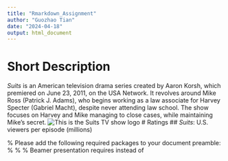 ```yaml
---
title: "Rmarkdown_Assignment"
author: "Guozhao Tian"
date: "2024-04-18"
output: html_document
---
```


# Short Description

*Suits* is an American television drama series created by Aaron Korsh, which premiered on June 23, 2011, on the USA Network. It revolves around Mike Ross (Patrick J. Adams), who begins working as a law associate for Harvey Specter (Gabriel Macht), despite never attending law school. The show focuses on Harvey and Mike managing to close cases, while maintaining Mike's secret.
![This is the Suits TV show logo](Suits_Logo.png)
# Ratings
## *Suits*: U.S. viewers per episode (millions)

% Please add the following required packages to your document preamble:
% \usepackage{multirow}
% \usepackage[table,xcdraw]{xcolor}
% Beamer presentation requires \usepackage{colortbl} instead of \usepackage[table,xcdraw]{xcolor}
\begin{table}[]
\begin{tabular}{|lc|cccccccccccccccc|}
\hline
\multicolumn{2}{|l|}{} &
  \multicolumn{16}{c|}{Episode number} \\ \cline{3-18} 
\multicolumn{2}{|l|}{\multirow{-2}{*}{Season}} &
  \multicolumn{1}{c|}{1} &
  \multicolumn{1}{c|}{2} &
  \multicolumn{1}{c|}{3} &
  \multicolumn{1}{c|}{4} &
  \multicolumn{1}{c|}{5} &
  \multicolumn{1}{c|}{6} &
  \multicolumn{1}{c|}{7} &
  \multicolumn{1}{c|}{8} &
  \multicolumn{1}{c|}{9} &
  \multicolumn{1}{c|}{10} &
  \multicolumn{1}{c|}{11} &
  \multicolumn{1}{c|}{12} &
  \multicolumn{1}{c|}{13} &
  \multicolumn{1}{c|}{14} &
  \multicolumn{1}{c|}{15} &
  16 \\ \hline
\multicolumn{1}{|l|}{\cellcolor[HTML]{68CBD0}} &
  1 &
  \multicolumn{1}{c|}{\cellcolor[HTML]{F8F9FA}{\color[HTML]{202122} 4.64}} &
  \multicolumn{1}{c|}{\cellcolor[HTML]{F8F9FA}{\color[HTML]{202122} 3.89}} &
  \multicolumn{1}{c|}{\cellcolor[HTML]{F8F9FA}{\color[HTML]{202122} 4.53}} &
  \multicolumn{1}{c|}{\cellcolor[HTML]{F8F9FA}{\color[HTML]{202122} 4.38}} &
  \multicolumn{1}{c|}{\cellcolor[HTML]{F8F9FA}{\color[HTML]{202122} 4.38}} &
  \multicolumn{1}{c|}{\cellcolor[HTML]{F8F9FA}{\color[HTML]{202122} 4.44}} &
  \multicolumn{1}{c|}{\cellcolor[HTML]{F8F9FA}{\color[HTML]{202122} 4.03}} &
  \multicolumn{1}{c|}{\cellcolor[HTML]{F8F9FA}{\color[HTML]{202122} 3.96}} &
  \multicolumn{1}{c|}{\cellcolor[HTML]{F8F9FA}{\color[HTML]{202122} 4.45}} &
  \multicolumn{1}{c|}{\cellcolor[HTML]{F8F9FA}{\color[HTML]{202122} 3.82}} &
  \multicolumn{1}{c|}{\cellcolor[HTML]{F8F9FA}{\color[HTML]{202122} 3.96}} &
  \multicolumn{1}{c|}{\cellcolor[HTML]{F8F9FA}{\color[HTML]{202122} 3.47}} &
  \multicolumn{4}{c|}{\cellcolor[HTML]{EFEFEF}{\color[HTML]{202122} –}} \\ \hline
\multicolumn{1}{|l|}{\cellcolor[HTML]{9B9B9B}} &
  2 &
  \multicolumn{1}{c|}{\cellcolor[HTML]{F8F9FA}{\color[HTML]{202122} 3.47}} &
  \multicolumn{1}{c|}{\cellcolor[HTML]{F8F9FA}{\color[HTML]{202122} 3.80}} &
  \multicolumn{1}{c|}{\cellcolor[HTML]{F8F9FA}{\color[HTML]{202122} 3.88}} &
  \multicolumn{1}{c|}{\cellcolor[HTML]{F8F9FA}{\color[HTML]{202122} 3.70}} &
  \multicolumn{1}{c|}{\cellcolor[HTML]{F8F9FA}{\color[HTML]{202122} 3.72}} &
  \multicolumn{1}{c|}{\cellcolor[HTML]{F8F9FA}{\color[HTML]{202122} 3.89}} &
  \multicolumn{1}{c|}{\cellcolor[HTML]{F8F9FA}{\color[HTML]{202122} 3.41}} &
  \multicolumn{1}{c|}{\cellcolor[HTML]{F8F9FA}{\color[HTML]{202122} 3.42}} &
  \multicolumn{1}{c|}{\cellcolor[HTML]{F8F9FA}{\color[HTML]{202122} 4.00}} &
  \multicolumn{1}{c|}{\cellcolor[HTML]{F8F9FA}{\color[HTML]{202122} 4.48}} &
  \multicolumn{1}{c|}{\cellcolor[HTML]{F8F9FA}{\color[HTML]{202122} 3.57}} &
  \multicolumn{1}{c|}{\cellcolor[HTML]{F8F9FA}{\color[HTML]{202122} 3.75}} &
  \multicolumn{1}{c|}{\cellcolor[HTML]{F8F9FA}{\color[HTML]{202122} 3.36}} &
  \multicolumn{1}{c|}{\cellcolor[HTML]{F8F9FA}{\color[HTML]{202122} 3.07}} &
  \multicolumn{1}{c|}{\cellcolor[HTML]{F8F9FA}{\color[HTML]{202122} 2.90}} &
  \cellcolor[HTML]{F8F9FA}{\color[HTML]{202122} 3.20} \\ \hline
\multicolumn{1}{|l|}{\cellcolor[HTML]{FE0000}} &
  3 &
  \multicolumn{1}{c|}{\cellcolor[HTML]{F8F9FA}{\color[HTML]{202122} 2.93}} &
  \multicolumn{1}{c|}{\cellcolor[HTML]{F8F9FA}{\color[HTML]{202122} 2.89}} &
  \multicolumn{1}{c|}{\cellcolor[HTML]{F8F9FA}{\color[HTML]{202122} 2.48}} &
  \multicolumn{1}{c|}{\cellcolor[HTML]{F8F9FA}{\color[HTML]{202122} 2.99}} &
  \multicolumn{1}{c|}{\cellcolor[HTML]{F8F9FA}{\color[HTML]{202122} 2.79}} &
  \multicolumn{1}{c|}{\cellcolor[HTML]{F8F9FA}{\color[HTML]{202122} 2.76}} &
  \multicolumn{1}{c|}{\cellcolor[HTML]{F8F9FA}{\color[HTML]{202122} 2.79}} &
  \multicolumn{1}{c|}{\cellcolor[HTML]{F8F9FA}{\color[HTML]{202122} 3.52}} &
  \multicolumn{1}{c|}{\cellcolor[HTML]{F8F9FA}{\color[HTML]{202122} 2.95}} &
  \multicolumn{1}{c|}{\cellcolor[HTML]{F8F9FA}{\color[HTML]{202122} 3.16}} &
  \multicolumn{1}{c|}{\cellcolor[HTML]{F8F9FA}{\color[HTML]{202122} 2.28}} &
  \multicolumn{1}{c|}{\cellcolor[HTML]{F8F9FA}{\color[HTML]{202122} 2.28}} &
  \multicolumn{1}{c|}{\cellcolor[HTML]{F8F9FA}{\color[HTML]{202122} 2.35}} &
  \multicolumn{1}{c|}{\cellcolor[HTML]{F8F9FA}{\color[HTML]{202122} 2.53}} &
  \multicolumn{1}{c|}{\cellcolor[HTML]{F8F9FA}{\color[HTML]{202122} 2.50}} &
  \cellcolor[HTML]{F8F9FA}{\color[HTML]{202122} 2.40} \\ \hline
\multicolumn{1}{|l|}{\cellcolor[HTML]{000000}} &
  4 &
  \multicolumn{1}{c|}{\cellcolor[HTML]{F8F9FA}{\color[HTML]{202122} 2.50}} &
  \multicolumn{1}{c|}{\cellcolor[HTML]{F8F9FA}{\color[HTML]{202122} 2.65}} &
  \multicolumn{1}{c|}{\cellcolor[HTML]{F8F9FA}{\color[HTML]{202122} 2.76}} &
  \multicolumn{1}{c|}{\cellcolor[HTML]{F8F9FA}{\color[HTML]{202122} 2.42}} &
  \multicolumn{1}{c|}{\cellcolor[HTML]{F8F9FA}{\color[HTML]{202122} 2.33}} &
  \multicolumn{1}{c|}{\cellcolor[HTML]{F8F9FA}{\color[HTML]{202122} 2.70}} &
  \multicolumn{1}{c|}{\cellcolor[HTML]{F8F9FA}{\color[HTML]{202122} 2.81}} &
  \multicolumn{1}{c|}{\cellcolor[HTML]{F8F9FA}{\color[HTML]{202122} 2.59}} &
  \multicolumn{1}{c|}{\cellcolor[HTML]{F8F9FA}{\color[HTML]{202122} 2.59}} &
  \multicolumn{1}{c|}{\cellcolor[HTML]{F8F9FA}{\color[HTML]{202122} 2.76}} &
  \multicolumn{1}{c|}{\cellcolor[HTML]{F8F9FA}{\color[HTML]{202122} 1.87}} &
  \multicolumn{1}{c|}{\cellcolor[HTML]{F8F9FA}{\color[HTML]{202122} 1.67}} &
  \multicolumn{1}{c|}{\cellcolor[HTML]{F8F9FA}{\color[HTML]{202122} 1.46}} &
  \multicolumn{1}{c|}{\cellcolor[HTML]{F8F9FA}{\color[HTML]{202122} 1.70}} &
  \multicolumn{1}{c|}{\cellcolor[HTML]{F8F9FA}{\color[HTML]{202122} 1.80}} &
  \cellcolor[HTML]{F8F9FA}{\color[HTML]{202122} 1.55} \\ \hline
\multicolumn{1}{|l|}{\cellcolor[HTML]{00009B}} &
  5 &
  \multicolumn{1}{c|}{\cellcolor[HTML]{F8F9FA}{\color[HTML]{202122} 2.13}} &
  \multicolumn{1}{c|}{\cellcolor[HTML]{F8F9FA}{\color[HTML]{202122} 2.27}} &
  \multicolumn{1}{c|}{\cellcolor[HTML]{F8F9FA}{\color[HTML]{202122} 2.16}} &
  \multicolumn{1}{c|}{\cellcolor[HTML]{F8F9FA}{\color[HTML]{202122} 2.38}} &
  \multicolumn{1}{c|}{\cellcolor[HTML]{F8F9FA}{\color[HTML]{202122} 2.10}} &
  \multicolumn{1}{c|}{\cellcolor[HTML]{F8F9FA}{\color[HTML]{202122} 2.16}} &
  \multicolumn{1}{c|}{\cellcolor[HTML]{F8F9FA}{\color[HTML]{202122} 2.08}} &
  \multicolumn{1}{c|}{\cellcolor[HTML]{F8F9FA}{\color[HTML]{202122} 2.31}} &
  \multicolumn{1}{c|}{\cellcolor[HTML]{F8F9FA}{\color[HTML]{202122} 2.30}} &
  \multicolumn{1}{c|}{\cellcolor[HTML]{F8F9FA}{\color[HTML]{202122} 2.34}} &
  \multicolumn{1}{c|}{\cellcolor[HTML]{F8F9FA}{\color[HTML]{202122} 1.74}} &
  \multicolumn{1}{c|}{\cellcolor[HTML]{F8F9FA}{\color[HTML]{202122} 1.51}} &
  \multicolumn{1}{c|}{\cellcolor[HTML]{F8F9FA}{\color[HTML]{202122} 1.71}} &
  \multicolumn{1}{c|}{\cellcolor[HTML]{F8F9FA}{\color[HTML]{202122} 1.58}} &
  \multicolumn{1}{c|}{\cellcolor[HTML]{F8F9FA}{\color[HTML]{202122} 1.73}} &
  \cellcolor[HTML]{F8F9FA}{\color[HTML]{202122} 1.71} \\ \hline
\multicolumn{1}{|l|}{\cellcolor[HTML]{ECF4FF}} &
  6 &
  \multicolumn{1}{c|}{\cellcolor[HTML]{F8F9FA}{\color[HTML]{202122} 1.85}} &
  \multicolumn{1}{c|}{\cellcolor[HTML]{F8F9FA}{\color[HTML]{202122} 1.65}} &
  \multicolumn{1}{c|}{\cellcolor[HTML]{F8F9FA}{\color[HTML]{202122} 1.78}} &
  \multicolumn{1}{c|}{\cellcolor[HTML]{F8F9FA}{\color[HTML]{202122} 1.81}} &
  \multicolumn{1}{c|}{\cellcolor[HTML]{F8F9FA}{\color[HTML]{202122} 1.51}} &
  \multicolumn{1}{c|}{\cellcolor[HTML]{F8F9FA}{\color[HTML]{202122} 1.68}} &
  \multicolumn{1}{c|}{\cellcolor[HTML]{F8F9FA}{\color[HTML]{202122} 1.83}} &
  \multicolumn{1}{c|}{\cellcolor[HTML]{F8F9FA}{\color[HTML]{202122} 1.88}} &
  \multicolumn{1}{c|}{\cellcolor[HTML]{F8F9FA}{\color[HTML]{202122} 1.87}} &
  \multicolumn{1}{c|}{\cellcolor[HTML]{F8F9FA}{\color[HTML]{202122} 1.92}} &
  \multicolumn{1}{c|}{\cellcolor[HTML]{F8F9FA}{\color[HTML]{202122} 1.37}} &
  \multicolumn{1}{c|}{\cellcolor[HTML]{F8F9FA}{\color[HTML]{202122} 1.53}} &
  \multicolumn{1}{c|}{\cellcolor[HTML]{F8F9FA}{\color[HTML]{202122} 1.28}} &
  \multicolumn{1}{c|}{\cellcolor[HTML]{F8F9FA}{\color[HTML]{202122} 1.21}} &
  \multicolumn{1}{c|}{\cellcolor[HTML]{F8F9FA}{\color[HTML]{202122} 1.25}} &
  \cellcolor[HTML]{F8F9FA}{\color[HTML]{202122} 1.13} \\ \hline
\multicolumn{1}{|l|}{\cellcolor[HTML]{9A0000}} &
  7 &
  \multicolumn{1}{c|}{\cellcolor[HTML]{F8F9FA}{\color[HTML]{202122} 1.40}} &
  \multicolumn{1}{c|}{\cellcolor[HTML]{F8F9FA}{\color[HTML]{202122} 1.36}} &
  \multicolumn{1}{c|}{\cellcolor[HTML]{F8F9FA}{\color[HTML]{202122} 1.41}} &
  \multicolumn{1}{c|}{\cellcolor[HTML]{F8F9FA}{\color[HTML]{202122} 1.41}} &
  \multicolumn{1}{c|}{\cellcolor[HTML]{F8F9FA}{\color[HTML]{202122} 1.29}} &
  \multicolumn{1}{c|}{\cellcolor[HTML]{F8F9FA}{\color[HTML]{202122} 1.47}} &
  \multicolumn{1}{c|}{\cellcolor[HTML]{F8F9FA}{\color[HTML]{202122} 1.35}} &
  \multicolumn{1}{c|}{\cellcolor[HTML]{F8F9FA}{\color[HTML]{202122} 1.51}} &
  \multicolumn{1}{c|}{\cellcolor[HTML]{F8F9FA}{\color[HTML]{202122} 1.64}} &
  \multicolumn{1}{c|}{\cellcolor[HTML]{F8F9FA}{\color[HTML]{202122} 1.68}} &
  \multicolumn{1}{c|}{\cellcolor[HTML]{F8F9FA}{\color[HTML]{202122} 1.18}} &
  \multicolumn{1}{c|}{\cellcolor[HTML]{F8F9FA}{\color[HTML]{202122} 1.06}} &
  \multicolumn{1}{c|}{\cellcolor[HTML]{F8F9FA}{\color[HTML]{202122} 0.95}} &
  \multicolumn{1}{c|}{\cellcolor[HTML]{F8F9FA}{\color[HTML]{202122} 0.99}} &
  \multicolumn{1}{c|}{\cellcolor[HTML]{F8F9FA}{\color[HTML]{202122} 1.09}} &
  \cellcolor[HTML]{F8F9FA}{\color[HTML]{202122} 1.07} \\ \hline
\multicolumn{1}{|l|}{\cellcolor[HTML]{010066}} &
  8 &
  \multicolumn{1}{c|}{\cellcolor[HTML]{F8F9FA}{\color[HTML]{202122} 1.27}} &
  \multicolumn{1}{c|}{\cellcolor[HTML]{F8F9FA}{\color[HTML]{202122} 1.18}} &
  \multicolumn{1}{c|}{\cellcolor[HTML]{F8F9FA}{\color[HTML]{202122} 1.16}} &
  \multicolumn{1}{c|}{\cellcolor[HTML]{F8F9FA}{\color[HTML]{202122} 1.09}} &
  \multicolumn{1}{c|}{\cellcolor[HTML]{F8F9FA}{\color[HTML]{202122} 1.15}} &
  \multicolumn{1}{c|}{\cellcolor[HTML]{F8F9FA}{\color[HTML]{202122} 1.22}} &
  \multicolumn{1}{c|}{\cellcolor[HTML]{F8F9FA}{\color[HTML]{202122} 1.13}} &
  \multicolumn{1}{c|}{\cellcolor[HTML]{F8F9FA}{\color[HTML]{202122} 1.30}} &
  \multicolumn{1}{c|}{\cellcolor[HTML]{F8F9FA}{\color[HTML]{202122} 1.07}} &
  \multicolumn{1}{c|}{\cellcolor[HTML]{F8F9FA}{\color[HTML]{202122} 1.08}} &
  \multicolumn{1}{c|}{\cellcolor[HTML]{F8F9FA}{\color[HTML]{202122} 0.82}} &
  \multicolumn{1}{c|}{\cellcolor[HTML]{F8F9FA}{\color[HTML]{202122} 0.91}} &
  \multicolumn{1}{c|}{\cellcolor[HTML]{F8F9FA}{\color[HTML]{202122} 0.77}} &
  \multicolumn{1}{c|}{\cellcolor[HTML]{F8F9FA}{\color[HTML]{202122} 0.78}} &
  \multicolumn{1}{c|}{\cellcolor[HTML]{F8F9FA}{\color[HTML]{202122} 0.69}} &
  \cellcolor[HTML]{F8F9FA}{\color[HTML]{202122} 0.74} \\ \hline
\multicolumn{1}{|l|}{\cellcolor[HTML]{CD9934}} &
  9 &
  \multicolumn{1}{c|}{\cellcolor[HTML]{F8F9FA}{\color[HTML]{202122} 1.04}} &
  \multicolumn{1}{c|}{\cellcolor[HTML]{F8F9FA}{\color[HTML]{202122} 1.04}} &
  \multicolumn{1}{c|}{\cellcolor[HTML]{F8F9FA}{\color[HTML]{202122} 0.94}} &
  \multicolumn{1}{c|}{\cellcolor[HTML]{F8F9FA}{\color[HTML]{202122} 1.00}} &
  \multicolumn{1}{c|}{\cellcolor[HTML]{F8F9FA}{\color[HTML]{202122} 0.96}} &
  \multicolumn{1}{c|}{\cellcolor[HTML]{F8F9FA}{\color[HTML]{202122} 1.05}} &
  \multicolumn{1}{c|}{\cellcolor[HTML]{F8F9FA}{\color[HTML]{202122} 1.07}} &
  \multicolumn{1}{c|}{\cellcolor[HTML]{F8F9FA}{\color[HTML]{202122} 0.97}} &
  \multicolumn{1}{c|}{\cellcolor[HTML]{F8F9FA}{\color[HTML]{202122} 0.96}} &
  \multicolumn{1}{c|}{\cellcolor[HTML]{F8F9FA}{\color[HTML]{202122} 0.86}} &
  \multicolumn{6}{c|}{\cellcolor[HTML]{EFEFEF}–} \\ \hline
\end{tabular}
\end{table}

